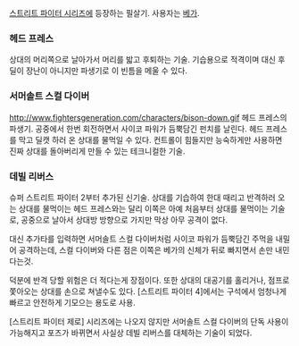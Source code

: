 [[스트리트 파이터 시리즈]]에 등장하는 필살기. 사용자는 [[베가]].

=== 헤드 프레스 ===
상대의 머리쪽으로 날아가서 머리를 밟고 후퇴하는 기술. 기습용으로 적격이며 대신 후딜이 장난이 아니지만 파생기로 이 빈틈을 메울 수 있다.

=== 서머솔트 스컬 다이버 ===
http://www.fightersgeneration.com/characters/bison-down.gif
헤드 프레스의 파생기. 공중에서 한번 회전하면서 사이코 파워가 듬뿍담긴 펀치를 날린다. 헤드 프레스를 막고 딜캣 하러 온 상대를 물먹일 수 있다. 컨트롤이 힘들지만 능숙하게만 사용하면 진짜 상대를 돌아버리게 만들 수 있는 테크니컬한 기술.

=== 데빌 리버스 ===
슈퍼 스트리트 파이터 2부터 추가된 신기술. 상대를 기습하여 한대 때리고 반격하러 오는 상대를 물먹이는 헤드 프레스와는 달리 이쪽은 아예 처음부터 상대를 물먹이는 기술로, 공중으로 날아서 상대방 방향으로 가지만 막상 아무 공격이 없다. 

대신 추가타를 입력하면 서머솔트 스컬 다이버처럼 사이코 파워가 듬뿍담긴 주먹을 내밀어 공격하는데, 스컬 다이버와 다른 점은 이쪽은 베가의 신체가 뒤로 빠지면서 손만 내민다는것.

덕분에 반격 당할 위험은 더 적다는게 장점이다. 또한 상대의 대공기를 홀리거나, 점프로 쫓아오는 상대를 손으로 쳐낼수도 있다. [스트리트 파이터 4]에서는 구석에서 엄청나게 빠르고 안전하게 기모으는 용도로 사용.

[스트리트 파이터 제로] 시리즈에는 나오지 않지만 서머솔트 스컬 다이버의 단독 사용이 가능해지고 포즈가 바뀌면서 사실상 데빌 리버스를 대체하는 기술이 되었다.
